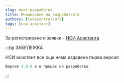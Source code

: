 ```yaml
---
slug: инит-разработка
title: Иницииране на разработката
authors: [takecontrolsoft]
tags: [нси асистент]
---
```


За регистриране и заявки - [НСИ Асистента](https://nsiwebassistant.azurewebsites.net/)

:::tip ЗАБЕЛЕЖКА

НСИ асистент все още няма издадена първа версия

```js
Версия 1.0.0 е в процес на разработка
```

:::
